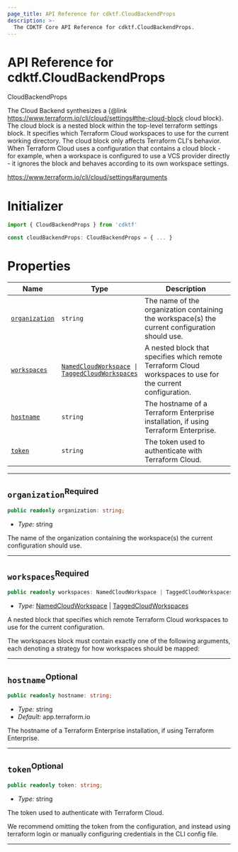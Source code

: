 ```yaml
---
page_title: API Reference for cdktf.CloudBackendProps
description: >-
  The CDKTF Core API Reference for cdktf.CloudBackendProps.
---
```


<!-- This file is generated through yarn generate-docs -->

# API Reference for cdktf.CloudBackendProps

   CloudBackendProps <a name="CloudBackendProps" id="cdktf.CloudBackendProps"></a>
  
  The Cloud Backend synthesizes a {@link https://www.terraform.io/cli/cloud/settings#the-cloud-block cloud block}. The cloud block is a nested block within the top-level terraform settings block. It specifies which Terraform Cloud workspaces to use for the current working directory. The cloud block only affects Terraform CLI's behavior. When Terraform Cloud uses a configuration that contains a cloud block - for example, when a workspace is configured to use a VCS provider directly - it ignores the block and behaves according to its own workspace settings.
  
  https://www.terraform.io/cli/cloud/settings#arguments
  
  # Initializer <a name="Initializer" id="cdktf.CloudBackendProps.Initializer"></a>
  
  ```typescript
  import { CloudBackendProps } from 'cdktf'
  
  const cloudBackendProps: CloudBackendProps = { ... }
  ```
  
  # Properties <a name="Properties" id="Properties"></a>
  
  | **Name** | **Type** | **Description** |
  | --- | --- | --- |
  | <code><a href="#cdktf.CloudBackendProps.property.organization">organization</a></code> | <code>string</code> | The name of the organization containing the workspace(s) the current configuration should use. |
  | <code><a href="#cdktf.CloudBackendProps.property.workspaces">workspaces</a></code> | <code><a href="#cdktf.NamedCloudWorkspace">NamedCloudWorkspace</a> \| <a href="#cdktf.TaggedCloudWorkspaces">TaggedCloudWorkspaces</a></code> | A nested block that specifies which remote Terraform Cloud workspaces to use for the current configuration. |
  | <code><a href="#cdktf.CloudBackendProps.property.hostname">hostname</a></code> | <code>string</code> | The hostname of a Terraform Enterprise installation, if using Terraform Enterprise. |
  | <code><a href="#cdktf.CloudBackendProps.property.token">token</a></code> | <code>string</code> | The token used to authenticate with Terraform Cloud. |
  
  ---
  
  ## `organization`<sup>Required</sup> <a name="organization" id="cdktf.CloudBackendProps.property.organization"></a>
  
  ```typescript
  public readonly organization: string;
  ```
  
  - *Type:* string
  
  The name of the organization containing the workspace(s) the current configuration should use.
  
  ---
  
  ## `workspaces`<sup>Required</sup> <a name="workspaces" id="cdktf.CloudBackendProps.property.workspaces"></a>
  
  ```typescript
  public readonly workspaces: NamedCloudWorkspace | TaggedCloudWorkspaces;
  ```
  
  - *Type:* <a href="#cdktf.NamedCloudWorkspace">NamedCloudWorkspace</a> | <a href="#cdktf.TaggedCloudWorkspaces">TaggedCloudWorkspaces</a>
  
  A nested block that specifies which remote Terraform Cloud workspaces to use for the current configuration.
  
  The workspaces block must contain exactly one of the following arguments, each denoting a strategy for how workspaces should be mapped:
  
  ---
  
  ## `hostname`<sup>Optional</sup> <a name="hostname" id="cdktf.CloudBackendProps.property.hostname"></a>
  
  ```typescript
  public readonly hostname: string;
  ```
  
  - *Type:* string
  - *Default:* app.terraform.io
  
  The hostname of a Terraform Enterprise installation, if using Terraform Enterprise.
  
  ---
  
  ## `token`<sup>Optional</sup> <a name="token" id="cdktf.CloudBackendProps.property.token"></a>
  
  ```typescript
  public readonly token: string;
  ```
  
  - *Type:* string
  
  The token used to authenticate with Terraform Cloud.
  
  We recommend omitting the token from the configuration, and instead using terraform login or manually configuring credentials in the CLI config file.
  
  ---
  
